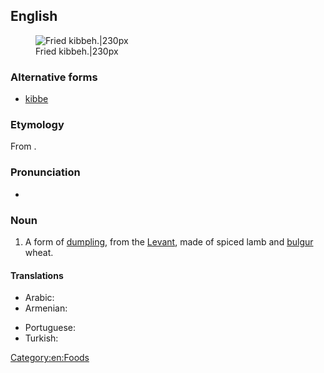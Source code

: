 ==English==
{{wikipedia}}
[[File:Quibe frito.JPG|thumb|Fried kibbeh.|230px]]

===Alternative forms===
* [[kibbe]]

===Etymology===
From {{etyl|ar|en}} {{term|كبة||ball|sc=Arab|tr=kibbeh, kubbah|lang=ar}}.

===Pronunciation===
* {{IPA|/ˈkibə/}}

===Noun===
{{en-noun}}

# A form of [[dumpling]], from the [[Levant]], made of spiced lamb and [[bulgur]] wheat.

====Translations====
{{trans-top|form of dumpling}}
* Arabic: {{t|ar|كب|tr=kibbeh, kubbah}}
* Armenian: {{t|hy|իշլի քյուֆթա|tr=išli k’yuft’a}}
{{trans-mid}}
* Portuguese: {{t+|pt|quibe|m}}
* Turkish: {{t+|tr|içli köfte}}
{{trans-bottom}}

[[Category:en:Foods]]